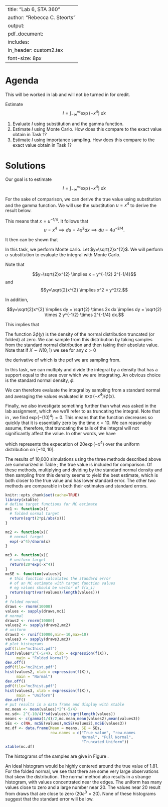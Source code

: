 
---
title: "Lab 6, STA 360"
author: "Rebecca C. Steorts"
output: 
     pdf_document:
      includes: 
          in_header: custom2.tex
font-size: 8px
---

# Agenda

This will be worked in lab and will not be turned in for credit. 


Estimate 
$$ I = \int_{-\infty}^{\infty} \exp(-x^4) \; dx$$ 


1. Evaluate $I$ using substitution and the gamma
function.\footnote{This is not an approximation given that we can actually compute the integral exactly. We will use this exact expression when comparing to Monte Carlo and Importance sampling in the other tasks below.}
2.  Estimate $I$ using Monte Carlo. How does this compare to the exact value obtain in Task 1?
3.  Estimate $I$ using importance sampling. How does this compare to the exact value obtain in Task 1?

# Solutions 

Our goal is to estimate 
$$ I = \int_{-\infty}^{\infty} \exp(-x^4) \; dx$$ 

\textbf{Actual Value (Task 1)}

For the sake of comparison, we can derive the true value using substitution and the gamma function.  We will use the substitution $u = x^4$ to derive the result below. 

This means that $x = u^{-1/4}.$ It follows that $$u = x^4 \implies du = 4 x^3 dx \implies du = 4 u^{-3/4}.$$

It then can be shown that
\begin{align*}
\int_{-\infty}^\infty \exp(-x^{-4})\,dx &= 2\int_0^\infty \exp(-x^{-4})\,dx \\
&= 2\int_0^\infty \frac{\exp(-u)}{4u^{3/4}} \, du \\
&= 2^{-1/2}\int_0^\infty u^{1/4-1}e^{-u}\,du \\
&= \frac{\Gamma(1/4)}{2} \\
&= 1.813.
\end{align*}


\textbf{Monte Carlo (Task 2)}

In this task, we perform Monte carlo. Let $y=\sqrt{2}x^{2}$.  We will perform $u$-substitution to evaluate the integral with Monte Carlo.

Note that 

$$y=\sqrt{2}x^{2} \implies  x = y^{-1/2} 2^{-1/4}$$
and $$y=\sqrt{2}x^{2} \implies  x^2 = y^2/2.$$

In addition, 

$$y=\sqrt{2}x^{2} \implies 
dy = \sqrt{2} \times 2x dx \implies 
dy = \sqrt{2} \times 2 y^{-1/2} \times 2^{-1/4} dx.$$

This implies that

\begin{align*}
I &= \int_{-\infty}^{\infty}\exp(-x^{4})\,dx \\
&=2^{-1/2} \int_{0}^{\infty}\frac{2^{1/4}\exp(-y^{2}/2)}{\sqrt{y}}\,dy \\
&=2^{-1/4} \int_{0}^{\infty}\frac{\sqrt{2\pi}\exp(-y^{2}/2)}{\sqrt{2\pi}\sqrt{y}}\,dy \\
&=2^{-1/4} \int_{0}^{\infty}\sqrt{\frac{2\pi}{y}}\phi(y)\,dy\\
&= 2^{-5/4} \int_0^\infty\sqrt{\frac{2\pi}{y}}2\phi(y)\,dy.
\end{align*}

The function $2\phi(y)$ is the density of the normal distribution truncated (or folded) at zero.  We can sample from this distribution by taking samples from the standard normal distribution and then taking their absolute value.  Note that if $X \sim N(0,1)$ we see for any $c > 0$

\begin{align*}
P(|X| < c) &= P(-c < X < c) \\
&= 2(\Phi(c) - 1/2) \\
&= 2\Phi(c) - 1,
\end{align*}

the derivative of which is the pdf we are sampling from. 

\textbf{Normal Density (Task 3)}

In this task, we can multiply and divide the integral by a density that has a support equal to the area over which we are integrating.  An obvious choice is the standard normal density, $\phi$:

\begin{align*}
\int_{-\infty}^\infty \exp(-x^4)\,dx &= \int_{-\infty}^\infty \frac{\exp(-x^4)}{\phi(x)}\phi(x)\,dx.
\end{align*}

We can therefore evaluate the integral by sampling from a standard normal and averaging the values evaluated in $\exp(-x^4)/\phi(x)$. 

\textbf{Truncating the Integral (Going Beyond the Lab Tasks)}

Finally, we also investigate sometihng further than what was asked in the lab assignment, which we we'll refer to as truncating the integral. Note that in \texttt{R}, we find $\exp(-(10)^4)=0$.  This means that the function decreases so quickly that it is essentially zero by the time $x=10$.  We can reasonably assume, therefore, that truncating the tails of the integral will not significantly affect the value.  In other words, we have

\begin{align*}
\int_{-\infty}^\infty \exp(-x^4)\,dx \approx \int_{-10}^{10}\exp(-x^4)\,dx \\
&= \int_{-10}^{10} \frac{20\exp(-x^4)}{20}\,dx,
\end{align*}

which represents the expecation of $20\exp(-x^4)$ over the uniform distribution on $[-10,10]$.  

\textbf{Comparison of Methods}
The results of 10,000 simulations using the three methods described above are summarized in Table \ref{ex1table}; the true value is included for comparison.  Of these methods, multiplying and dividing by the standard normal density and then sampling from this density seems to yield the best estimate, which is both closer to the true value and has lower standard error.  The other two methods are comparable in both their estimates and standard errors.  
\begin{table}[ht]
\centering
\begin{tabular}{rrr}
  \hline
 & Mean & SE \\ 
  \hline
True value & 1.81 &  \\ 
  Truncated Normal & 1.79 & 0.06 \\ 
  Full Normal & 1.81 & 0.01 \\ 
  Truncated Uniform & 1.78 & 0.05 \\ 
   \hline
\end{tabular}
\caption{\label{ex1table} Comparison of the Monte Carlo estimate for the value of the integral using various methods with 10,000 draws for each method.}
\end{table}


```r
knitr::opts_chunk$set(cache=TRUE)
library(xtable)
# define target functions for MC estimate
mc1 <- function(x){
  # folded normal target
  return(sqrt(2*pi/abs(x)))
}

mc2 <- function(x){
  # normal target
  exp(-x^4)/dnorm(x)
}

mc3 <- function(x){
  # uniform target
  return(20*exp(-x^4))
}
mcSE <- function(values){
  # this function calculates the standard error
  # of an MC estimate with target function values
  # eg values should be vector of f(x_i)
  return(sqrt(var(values)/length(values)))
}
# folded normal
draws <- rnorm(10000)
values <- sapply(draws,mc1)
# normal
draws2 <- rnorm(10000)
values2 <- sapply(draws2,mc2)
# uniform
draws3 <- runif(10000,min=-10,max=10)
values3 <- sapply(draws3,mc3)
# plot histograms
pdf(file="mc1hist.pdf")
hist(values*2^(-5/4), xlab = expression(f(X)),
     main = "Folded Normal")
dev.off()
pdf(file="mc2hist.pdf")
hist(values2, xlab = expression(f(X)),
     main = "Normal")
dev.off()
pdf(file="mc3hist.pdf")
hist(values3, xlab = expression(f(X)),
     main = "Uniform")
dev.off()
# put results in a data frame and display with xtable
mc.mean <- mean(values)*2^(-5/4)
mc.sd<- 2^(-10/4)*sd(values)/sqrt(length(values))
means <- c(gamma(1/4)/2,mc.mean,mean(values2),mean(values3))
SEs <- c(NA, mcSE(values),mcSE(values2),mcSE(values3))
mc.df <- data.frame(Mean = means, SE = SEs, 
                    row.names = c("True value", "row.names
                                  Normal", "Full Normal",  
                                  "Truncated Uniform"))
xtable(mc.df)
```

The histograms of the samples are give in Figure \ref{ex1hist}.
\begin{figure}[!ht]
\centering
\includegraphics[width = .3\textwidth]{mc1hist.pdf}
\includegraphics[width = .3\textwidth]{mc2hist.pdf}
\includegraphics[width = .3\textwidth]{mc3hist.pdf}
\caption{\label{ex1hist} Histograms for the various Monte Carlo simulations.}
\end{figure}
An ideal histogram would be highly centered around the true value of 1.81.  For the folded normal, we see that there are some very large observations that skew the distribution.  The normal method also results in a strange histogram, with values concentrated near the edges.  The uniform has many values close to zero and a large number near 20.  The values near 20 result from draws that are close to zero ($20e^0=20$).  None of these histograms suggest that the standard error will be low.  

